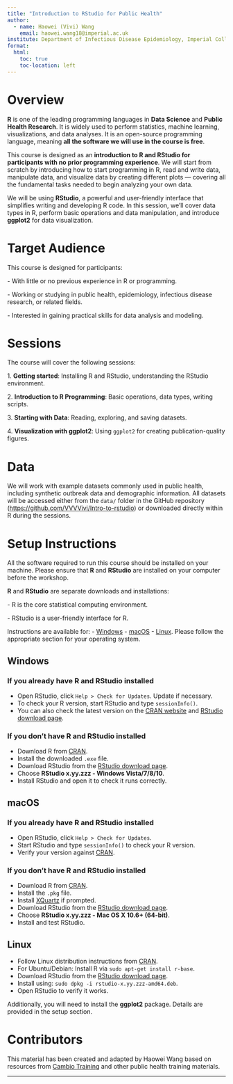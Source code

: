 ```yaml
---
title: "Introduction to RStudio for Public Health"
author: 
  - name: Haowei (Vivi) Wang
    email: haowei.wang18@imperial.ac.uk
institute: Department of Infectious Disease Epidemiology, Imperial College London
format:
  html:
    toc: true
    toc-location: left
---
```


# Overview

**R** is one of the leading programming languages in **Data Science** and **Public Health Research**. It is widely used to perform statistics, machine learning, visualizations, and data analyses. It is an open-source programming language, meaning **all the software we will use in the course is free**.

This course is designed as an **introduction to R and RStudio for participants with no prior programming experience**. We will start from scratch by introducing how to start programming in R, read and write data, manipulate data, and visualize data by creating different plots — covering all the fundamental tasks needed to begin analyzing your own data.

We will be using **RStudio**, a powerful and user-friendly interface that simplifies writing and developing R code. In this session, we’ll cover data types in R, perform basic operations and data manipulation, and introduce **ggplot2** for data visualization.

# Target Audience

This course is designed for participants:

\- With little or no previous experience in R or programming.

\- Working or studying in public health, epidemiology, infectious disease research, or related fields.

\- Interested in gaining practical skills for data analysis and modeling.

# Sessions

The course will cover the following sessions:

1\. **Getting started**: Installing R and RStudio, understanding the RStudio environment.

2\. **Introduction to R Programming**: Basic operations, data types, writing scripts.

3\. **Starting with Data**: Reading, exploring, and saving datasets.

4\. **Visualization with ggplot2**: Using `ggplot2` for creating publication-quality figures.

# Data

We will work with example datasets commonly used in public health, including synthetic outbreak data and demographic information. All datasets will be accessed either from the `data/` folder in the GitHub repository (<https://github.com/VVVVivi/Intro-to-rstudio>) or downloaded directly within R during the sessions.

# Setup Instructions

All the software required to run this course should be installed on your machine. Please ensure that **R** and **RStudio** are installed on your computer before the workshop.

**R** and **RStudio** are separate downloads and installations:

\- R is the core statistical computing environment.

\- RStudio is a user-friendly interface for R.

Instructions are available for: - [Windows](#windows) - [macOS](#macos) - [Linux](#linux). Please follow the appropriate section for your operating system.

## Windows {#windows}

### If you already have R and RStudio installed

-   Open RStudio, click `Help > Check for Updates`. Update if necessary.
-   To check your R version, start RStudio and type `sessionInfo()`.
-   You can also check the latest version on the [CRAN website](https://cran.r-project.org/) and [RStudio download page](https://posit.co/download/rstudio-desktop/).

### If you don't have R and RStudio installed

-   Download R from [CRAN](https://cran.r-project.org/).
-   Install the downloaded `.exe` file.
-   Download RStudio from the [RStudio download page](https://posit.co/download/rstudio-desktop/).
-   Choose **RStudio x.yy.zzz - Windows Vista/7/8/10**.
-   Install RStudio and open it to check it runs correctly.

## macOS {#macos}

### If you already have R and RStudio installed

-   Open RStudio, click `Help > Check for Updates`.
-   Start RStudio and type `sessionInfo()` to check your R version.
-   Verify your version against [CRAN](https://cran.r-project.org/).

### If you don't have R and RStudio installed

-   Download R from [CRAN](https://cran.r-project.org/).
-   Install the `.pkg` file.
-   Install [XQuartz](https://www.xquartz.org/) if prompted.
-   Download RStudio from the [RStudio download page](https://posit.co/download/rstudio-desktop/).
-   Choose **RStudio x.yy.zzz - Mac OS X 10.6+ (64-bit)**.
-   Install and test RStudio.

## Linux {#linux}

-   Follow Linux distribution instructions from [CRAN](https://cran.r-project.org/).
-   For Ubuntu/Debian: Install R via `sudo apt-get install r-base`.
-   Download RStudio from the [RStudio download page](https://posit.co/download/rstudio-desktop/).
-   Install using: `sudo dpkg -i rstudio-x.yy.zzz-amd64.deb`.
-   Open RStudio to verify it works.

Additionally, you will need to install the **ggplot2** package. Details are provided in the setup section.

# Contributors

This material has been created and adapted by Haowei Wang based on resources from [Cambio Training](https://cambiotraining.github.io/intro-r/index.html) and other public health training materials.

------------------------------------------------------------------------
